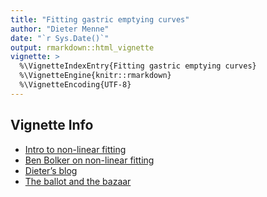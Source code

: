 ```yaml
---
title: "Fitting gastric emptying curves"
author: "Dieter Menne"
date: "`r Sys.Date()`"
output: rmarkdown::html_vignette
vignette: >
  %\VignetteIndexEntry{Fitting gastric emptying curves}
  %\VignetteEngine{knitr::rmarkdown}
  %\VignetteEncoding{UTF-8}
---
```


## Vignette Info

* [Intro to non-linear fitting](http://rstudio-pubs-static.s3.amazonaws.com/28730_850cac53898b45da8050f7f622d48927.html)
* [Ben Bolker on non-linear fitting](http://rpubs.com/bbolker/3423)
* [Dieter's blog](https://menne-biomed.de/blog/tag:gastric%20emptying)
* [The ballot and the bazaar](https://menne-biomed.de/blog/ballot-and-bazaar)

